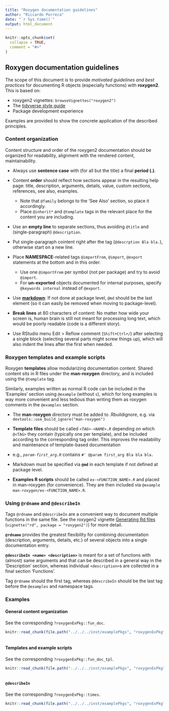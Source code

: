 ```yaml
---
title: "Roxygen documentation guidelines"
author: "Riccardo Porreca"
date: "`r Sys.time()`"
output: html_document
---
```


```r
knitr::opts_chunk$set(
  collapse = TRUE,
  comment = "#>"
)
```

## Roxygen documentation guidelines

The scope of this document is to provide *motivated guidelines and best
practices* for documenting R objects (especially functions) with **roxygen2**.
This is based on:

* roxygen2 vignettes: `browseVignettes("roxygen2")`
* The [tidyverse style guide](http://style.tidyverse.org/documentation.html)
* Package development experience

Examples are provided to show the concrete application of the described
principles. 

### Content organization

Content structure and order of the roxygen2 documentation should be organized for
readability, alignment with the rendered content, maintainability.

* Always use **sentence case** with (for all but the title) a final **period
(.)**.

* Content **order** should reflect how sections appear in the resulting help
page: title, description, arguments, details, value, custom sections,
references, see also, examples.

    - Note that `@family` belongs to the 'See Also' section, so place it
accordingly. 
    - Place `@inherit*` and `@template` tags in the relevant place for the
content you are including.

* Use an **empty line** to separate sections, thus avoiding `@title` and
(single-paragraph) `@description`.

* Put single-paragraph cointent right after the tag (`@descrption Bla bla.`),
otherwise start on a new line.

* Place **NAMESPACE**-related tags `@importFrom`, `@import`, `@export`
statements at the bottom and in this order.

    - Use one `@importFrom` per symbol (not per package) and try to avoid
`@import`.
    - For **un-exported** objects documented for internal purposes, specify
`@keywords internal` instead of `@export`.

* Use [**markdown**](https://cran.r-project.org/package=roxygen2/vignettes/markdown.html):
 If not done at package level, `@md` should be the last element (so it can easily be removed when moving to package-level).

* **Break lines** at 80 characters of content: No matter how wide your screen
is, human brain is still not meant for processing long text, which would be
poorly readable (code is a different story).

* Use RStudio menu Edit > Reflow comment (`Shift+Ctrl+/`) after selecting a
single block (selecting several parts might screw things up), which will
also indent the lines after the first when needed.

### Roxygen templates and example scripts

Roxygen **templates** allow modularizing documentation content. Shared content
sits in R files under the **man-roxygen** directory, and is included using the
`@template` tag.

Similarly, examples written as normal R code can be included in the 'Examples'
section using `@example` (without `s`), which for long examples is way more
convenient and less tedious than writing them as roxygen comments in the
`@examples` section.

* The **man-roxygen** directory must be added to .Rbuildignore, e.g. via `devtools::use_build_ignore("man-roxygen")`

* **Template files** should be called _`<TAG>-<NAME>.R`_ depending on which
`@<TAG>` they contain (typically one per template), and be included according to
the corresponding tag order. This improves the readability and maintenance of
template-based documentation

* e.g., _`param-first_arg.R`_ contains `#' @param first_arg Bla bla bla.`

* Markdown must be specified via **`@md`** in each template if not defined at
package level.

* **Examples R scripts** should be called _`ex-<FUNCTION_NAME>.R`_ and placed in
man-roxygen (for convenience). They are then included via `@example
man-roxygen/ex-<FUNCTION_NAME>.R`.

### Using `@rdname` and `@describeIn`

Tags `@rdname` and `@describeIn` are a convenient way to document multiple
functions in the same file. See the roxygen2 vignette [Generating Rd
                                                       files](https://cran.r-project.org/package=roxygen2/vignettes/rd.html)
(`vignette("rd", package = "roxygen2")`) for more detail. 

**`@rdname`** provides the greatest flexibility for combining documentation
(description, arguments, details, etc.) of several objects into a single
documentation entry.

**`@describeIn <name> <description>`** is meant for a set of functions with
(almost) same arguments and that can be described in a general way in the
'Description' section, whereas individual `<description>`s are collected in a
final section 'Functions'. 

Tag `@rdname` should the first tag, whereas `@describeIn` should be the last tag
before the `@examples` and namespace tags.

### Examples

#### General content organization
See the corresponding `?roxygenExPkg::fun_doc`.
```r
knitr::read_chunk(file.path("../../../inst/examplePkgs", "roxygenExPkg", "R", "fun_doc.R"), labels = "example")
```
```r
```
#### Templates and example scripts
See the corresponding `?roxygenExPkg::fun_doc_tpl`.
```r
knitr::read_chunk(file.path("../../../inst/examplePkgs", "roxygenExPkg", "R", "fun_doc_tpl.R"), labels = "example_tpl")
```
```r
```
#### `@describeIn`
See the corresponding `?roxygenExPkg::times`.
```r
knitr::read_chunk(file.path("../../../inst/examplePkgs", "roxygenExPkg", "R", "times_describeIn.R"), labels = "ex-describeIn")
```
```r
```
